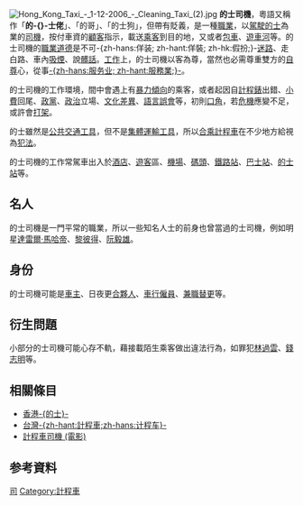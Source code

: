 {{noteTA
|T=zh-hans:出租车司机; zh-hk:的士司機; zh-sg:德士司機; zh-tw:計程車司機;
|1=zh-hans:出租车司机; zh-hk:的士司機; zh-sg:德士司機; zh-tw:計程車司機;
|2=zh-hans:出租车; zh-hk:的士; zh-sg:德士; zh-tw:計程車;
|3=zh-hans:出租车招呼站; zh-hk:的士站; zh-sg:德士站; zh-tw:計程車招呼站;
|4=zh-hans:公交车站; zh-hk:巴士站; zh-sg:公车站; zh-tw:公車站;
}}
{{Otheruses|計程車司機 (消歧義)}}
{{Unreferenced|time=2017-10-05T19:30:05+00:00}}
[[File:Hong_Kong_Taxi_-_1-12-2006_-_Cleaning_Taxi_(2).jpg|thumb]]
'''的士司機'''，粵語又稱作「'''的-{}-士佬'''」、「的哥」、「的士狗」，但帶有貶義，是一種[[職業|職業]]，以[[駕駛|駕駛]][[的士|的士]]為業的[[司機|司機]]，按付車資的[[顧客|顧客]]指示，載送[[乘客|乘客]]到目的地，又或者[[包車|包車]]、[[遊車河|遊車河]]等。的士司機的[[職業道德|職業道德]]是不可-{zh-hans:佯装; zh-hant:佯裝; zh-hk:假扮;}-[[迷路|迷路]]、走白路、車內[[吸煙|吸煙]]、說[[髒話|髒話]]。[[職業|工作]]上，的士司機以客為尊，當然也必需尊重雙方的[[自尊|自尊]]心，從事[[第三产业|-{zh-hans:服务业; zh-hant:服務業;}-]]。

的士司機的工作環境，間中會遇上有[[暴力傾向|暴力傾向]]的乘客，或者起因自[[計程錶|計程錶]]出錯、[[小費|小費]]回尾、[[政黨|政黨]]、[[政治|政治]]立場、[[文化差異|文化差異]]、[[語言|語言]][[誤會|誤會]]等，初則[[口角|口角]]，若[[危機|危機]]應變不足，或許會[[暴力|打架]]。

的士雖然是[[公共交通工具|公共交通工具]]，但不是[[集體運輸工具|集體運輸工具]]，所以[[合乘計程車|合乘計程車]]在不少地方給視為[[犯法|犯法]]。

的士司機的工作常駕車出入於[[酒店|酒店]]、[[遊客|遊客]]區、[[機場|機場]]、[[碼頭|碼頭]]、[[鐵路車站|鐵路站]]、[[巴士站|巴士站]]、[[的士站|的士站]]等。

==名人==
的士司機是一門平常的職業，所以一些知名人士的前身也曾當過的士司機，例如明星[[達雷爾·馬哈帝|達雷爾·馬哈帝]]、[[黎彼得|黎彼得]]、[[阮毅雄|阮毅雄]]。

==身份==
的士司機可能是[[車主|車主]]、日夜更[[合伙经营|合夥人]]、[[車行|車行]][[僱員|僱員]]、[[兼職|兼職]][[替工|替更]]等。

==衍生問題==
小部分的士司機可能心存不軌，藉接載陌生乘客做出違法行為，如罪犯[[林過雲|林過雲]]、[[錢志明|錢志明]]等。

==相關條目==
* [[香港的士|香港-{的士}-]]
* [[台灣計程車|台灣-{zh-hant:計程車;zh-hans:计程车}-]]
* [[計程車司機_(電影)|計程車司機 (電影)]]

== 参考資料 ==
{{reflist}}

[[Category:職業|司]]
[[Category:計程車|Category:計程車]]